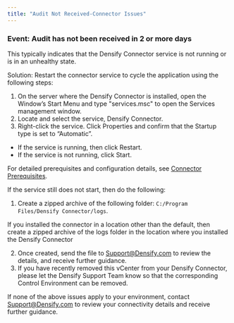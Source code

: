 ```yaml
---
title: "Audit Not Received-Connector Issues"
---
```


### Event: Audit has not been received in 2 or more days

<Accordion title="Cause: There is an issue with the Densify Connector service">
This typically indicates that the Densify Connector service is not running or is in an unhealthy state.

Solution: Restart the connector service to cycle the application using the following steps:

1. On the server where the Densify Connector is installed, open the Window’s Start Menu and type "services.msc" to open the Services management window.
2. Locate and select the service, Densify Connector.
3. Right-click the service. Click Properties and confirm that the Startup type is set to “Automatic”.

* If the service is running, then click Restart.
* If the service is not running, click Start.

For detailed prerequisites and configuration details, see [Connector Prerequisites](../Densify_Com/Connector_Prerequisites).

If the service still does not start, then do the following:

1. Create a zipped archive of the following folder: `C:/Program Files/Densify Connector/logs`.

If you installed the connector in a location other than the default, then create a zipped archive of the logs folder in the location where you installed the Densify Connector

2. Once created, send the file to [Support@Densify.com](mailto:Support@Densify.com) to review the details, and receive further guidance.
3. If you have recently removed this vCenter from your Densify Connector, please let the Densify Support Team know so that the corresponding Control Environment can be removed.
</Accordion>


If none of the above issues apply to your environment, contact [Support@Densify.com](mailto:Support@Densify.com) to review your connectivity details and receive further guidance.
